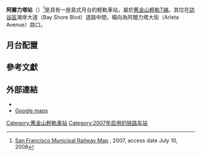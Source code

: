{{Infobox Station
|BoxWidth = 310px
|Title = 阿爾力塔站
|SubTitle = 
|EngSubTitle = Arleta Station
|StationSymbol = 
|linecolour = {{MUNI color|T}}
|ImageName = Arleta Station.jpg
|ImageSize = 290px
|ImageCaption = 阿爾力塔站（2007年）
|ImagePadding = 0
|Code = 
|Operator = [[舊金山輕軌|舊金山輕軌]]
|Owned = 
|Line = {{MUNI icon|T|showtext=yes}}
|Place = [[舊金山|舊金山]]湾岸大道与阿尔力塔大街交叉口
|Coord = {{Coord|37.71245|-122.40254|type:railwaystation_source:enwiki-googlemaplink|display=title,inline}}
|connection = '''[[加州火車|加州火車]]'''：[[灣岸站_(加州火車)|灣岸站]]<br>'''Muni'''公車：9 San Bruno<br>9L San Bruno Limited<br>8X Bayshore Express<br>8AX Bayshore "A" Express<br>8BX Bayshore "B" Express<br>56 Rutland<br>90 Owl<br>91 Owl<br>'''[[SamTrans|SamTrans]]'''公車：292、397
|RouteType = Metro
|MTShowHeader = show
|MTSystem = {{MUNI icon|T|showtext=yes}}
|MTType = 地面车站
|MTConcourseType = 
|MTPlatformType = [[島式月台|島式月台]]
|MTPlatformNum = 1
|MTExitNum = 
|MTdaily ridership = 
|MTLift = 
|MTEscalator = 
|MTTime First = 
|MTTime Last = 
|MTColour = 
|MTStartDate = 2007年4月7日
}}

'''阿爾力塔站'''（{{lang-en|Arleta Station}}）<ref name="map">[http://transit.511.org/static/providers/maps/SF_7122007102947.gif San Francisco Municipal Railway Map] {{webarchive|url=https://web.archive.org/web/20080823122125/http://transit.511.org/static/providers/maps/SF_7122007102947.gif |date=2008-08-23 }}, 2007, access date July 10, 2008</ref>是具有一座島式月台的輕軌車站，屬於[[舊金山輕軌T線|舊金山輕軌T線]]。其位在[[訪谷區|訪谷區]]灣岸大道（Bay Shore Blvd）道路中間，橫向為阿爾力塔大街（Arleta Avenue）路口。

==月台配置==
{{ja-rail-line|first=2|pfn=城中心|nidx=[[舊金山輕軌T線|舊金山輕軌T線]]|col={{MUNI color|T}}|dir=往 [[內河碼頭站|內河碼頭站]] <small>({{le|勒孔特站|Le Conte Station}})</small>}}
{{ja-rail-line|first=3|pfn=南向|nidx=[[舊金山輕軌T線|舊金山輕軌T線]]|col={{MUNI color|T}}|dir=往 [[森尼戴爾站|森尼戴爾站]] <small>（終點站）</small>}}

==參考文獻==
{{reflist}}

==外部連結==
*{{commonscat-inline|Arleta Station}}
*[http://maps.google.com/?ie=UTF8&ll=37.71068,-122.403445&spn=0.007435,0.013304&t=h&z=16 Google maps] {{Wayback|url=http://maps.google.com/?ie=UTF8&ll=37.71068,-122.403445&spn=0.007435,0.013304&t=h&z=16 |date=20121111022759 }}

{{s-rail-start}}
{{s-rail|title=MUNI}}
{{s-line|system=MUNI|line=T|previous=森尼戴尔|next=勒孔特}}
{{end box}}

{{旧金山轻轨车站列表/T}}
[[Category:舊金山輕軌車站|Category:舊金山輕軌車站]]
[[Category:2007年启用的铁路车站|Category:2007年启用的铁路车站]]

{{铁路车站小作品}}